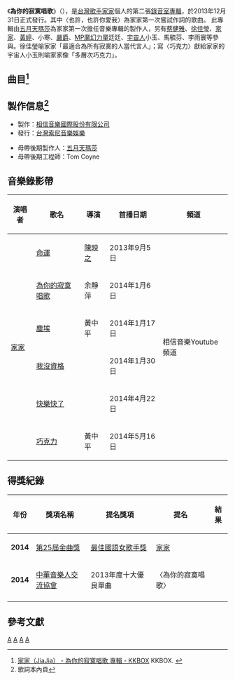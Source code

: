 {{Infobox Album
| Name  = 為你的寂寞唱歌<br>Alone The Way
| Type  = 專輯
| Cover  = Jia Jia - Alone The Way.jpg
| Artist  = [[紀家盈|家家]]
| Released   = 2013年12月31日 <ref name="music5">[http://www.5music.com.tw/CDList-C.asp?cdno=434495679327 家家 Jia Jia / 為你的寂寞唱歌 Alone The Way- 五大唱片] 五大唱片. {{zh-tw}}</ref>
| Genre = [[華語流行音樂|華語流行音樂]]
| Length = 
| Label = [[相信音樂|相信音樂]]<br>[[台灣索尼音樂娛樂|索尼音樂]]
| Producer = [[五月天|五月天]][[蔡昇晏|瑪莎]]
| Last album = [[忘不記|忘不記]]<br>(2012)
| This album = '''為你的寂寞唱歌'''<br>(2013)
| Next album = [[［我遇見你］2015『飛』演唱會還原現場全曲目LIVE|［我遇見你］2015『飛』演唱會還原現場全曲目LIVE]]<br>(2015)
}}
《'''為你的寂寞唱歌'''》（'''{{lang-en|Alone The Way}}'''），是[[台灣|台灣]][[歌手|歌手]][[紀家盈|家家]]個人的第二張[[錄音室專輯|錄音室專輯]]，於2013年12月31日正式發行。其中〈也許，也許你愛我〉為家家第一次嘗試作詞的歌曲。
此專輯由[[五月天|五月天]][[蔡昇晏|瑪莎]]為家家第一次擔任音樂專輯的製作人，另有[[蔡健雅|蔡健雅]]、[[徐佳瑩|徐佳瑩]]、[[家家|家家]]、[[黃婷|黃婷]]、小寒、[[嚴爵|嚴爵]]、[[MP魔幻力量|MP魔幻力量]]廷廷、[[宇宙人_(台灣樂團)|宇宙人]]小玉、馬毓芬、李雨寰等參與。徐佳瑩喻家家「最適合為所有寂寞的人當代言人」；寫〈巧克力〉獻給家家的宇宙人小玉則喻家家像「多層次巧克力」。

==曲目<ref>[http://www.kkbox.com/tw/tc/album/rposgPiRO9ZE3.0F9bcX0091-index.html 家家（JiaJia） - 為你的寂寞唱歌 專輯 - KKBOX] {{Wayback|url=http://www.kkbox.com/tw/tc/album/rposgPiRO9ZE3.0F9bcX0091-index.html |date=20201024010645 }} KKBOX. {{zh-tw}}</ref>==
{{Tracklist
| title1 = 為你的寂寞唱歌
| music1 = 張簡君偉
| lyrics1 = 張簡君偉
| arranger1 = 保卜
| producer1 = [[蔡昇晏|瑪莎]]
| longnote1 = '''第二波主打歌'''《[[九家之書|千年之戀]]》片尾曲<br/>《[[A咖的路|A咖的路]]》插曲
| length1 = 5:03

| title2 = 不等於
| music2 = [[徐佳瑩|徐佳瑩]]
| lyrics2 = [[黃婷|黃婷]]
| arranger2 = 李雨寰
| producer2 = 李雨寰
| longnote2 = 《[[有愛一家人|有愛一家人]]》插曲
| length2 = 4:13

| title3 = 不置可否
| music3 = [[深白色|深白色]]
| lyrics3 = 深白色<br/>[[陳沒|陳沒]]
| arranger3 = [[宇宙人_(台灣樂團)|小玉]]
| producer3 = 瑪莎
| longnote3 = 
| length3 = 3:43

| title4 = 也許，也許你愛我
| music4 = 家家
| lyrics4 = 家家<br/>陳沒
| arranger4 = [[蔡科俊|蔡科俊]]
| producer4 = 蔡科俊
| longnote4 = 
| length4 = 3:52

| title5 = 巧克力
| music5 = 小玉
| lyrics5 = 小玉
| arranger5 = 小玉
| producer5 = 瑪莎
| longnote5 = '''第四波主打歌'''《[[A咖的路|A咖的路]]》插曲
| length5 = 3:59

| title6 = 我沒資格
| music6 = 廷廷
| lyrics6 = [[MP魔幻力量|廷廷]]
| arranger6 = [[于京延|-{于}-京延]]
| producer6 = 瑪莎
| longnote6 ='''第五波主打歌''' 《[[有愛一家人|有愛一家人]]》片尾曲
| length6 = 4:08

| title7 = 快樂快了
| music7 = [[蔡健雅|蔡健雅]]
| lyrics7 = [[小寒_(填詞人)|小寒]]
| arranger7 = Mac Chew
| producer7 = 瑪莎
| longnote7 = '''第六波主打'''《[[A咖的路|A咖的路]]》片尾曲
| length7 = 4:33

| title8 = 睡衣Party
| music8 = [[嚴爵|嚴爵]]
| lyrics8 = 陳沒
| arranger8 = [[張逸帆|張逸帆]]
| producer8 = 瑪莎
| longnote8 = 《[[A咖的路|A咖的路]]》插曲
| length8 = 4:04

| title9 = 50個或許
| music9 = 家家
| lyrics9 = 廖瑩如
| arranger9 = 小玉
| producer9 = 瑪莎
| longnote9 = 
| length9 = 3:33

| title10 = 不自由
| music10 = 昊恩
| lyrics10 = 昊恩
| arranger10 = 程杰<br/>曾增譯<br/>蘇聖育<br/>黃偉駿<br/>林偉中
| producer10 = 瑪莎
| longnote10 = 
| length10 = 6:11

| title11 = 潺潺
| music11 = 周恆毅
| lyrics11 = 陳沒
| arranger11 = 周恆毅
| producer11 = 周恆毅
| longnote11 = 《[[傾城絕戀|傾城絕戀]]》片頭曲
| length11 = 4:48

| title12 = 塵埃
| music12 = 木蘭號AKA陳韋伶
| lyrics12 = 木蘭號AKA陳韋伶
| arranger12 = [[于京延|-{于}-京延]]
| producer12 = 馬毓芬
| longnote12 = '''第三波主打歌'''《[[步步驚情|步步驚情]]》片尾曲
| length12 = 5:25

| title13 = 命運
| music13 = [[溫尚翊|怪獸]]
| lyrics13 = 陳沒
| arranger13 = 張勝凱
| producer13 = 怪獸
| longnote13 = '''首波主打歌'''《[[蘭陵王_(電視劇)|蘭陵王]]》插曲
| length13 = 3:47

| total_length = 57:19
}}

==製作信息<ref>歌詞本內頁</ref>==
{{col-begin}}
{{col-2}}
*製作：[[相信音樂國際股份有限公司|相信音樂國際股份有限公司]]
*發行：[[台灣索尼音樂娛樂|台灣索尼音樂娛樂]]
{{col-2}}
*母帶後期製作人：[[五月天|五月天]][[蔡昇晏|瑪莎]]
*母帶後期工程師：Tom Coyne
{{col-end}}

==音樂錄影帶==
{| class="wikitable"
! 演唱者 !! 歌名 !! 導演 !! 首播日期 !! 頻道
|-
| rowspan=6 |[[家家|家家]]
| [https://www.youtube.com/watch?v=LWmVK8K2QhM 命運] {{Wayback|url=https://www.youtube.com/watch?v=LWmVK8K2QhM |date=20201004202402 }} 
|[[陳映之|陳映之]]
| 2013年9月5日
| rowspan=6 |相信音樂Youtube頻道 
|-
| [https://www.youtube.com/watch?v=NbA-DYugdTI 為你的寂寞唱歌] {{Wayback|url=https://www.youtube.com/watch?v=NbA-DYugdTI |date=20201218081528 }} 
| 余靜萍
| 2014年1月6日 
|-
| [https://www.youtube.com/watch?v=mDCmj_w9pPk 塵埃] {{Wayback|url=https://www.youtube.com/watch?v=mDCmj_w9pPk |date=20200629203231 }}
| 黃中平
| 2014年1月17日
|-
| [https://www.youtube.com/watch?v=z9bqOGnria0 我沒資格] {{Wayback|url=https://www.youtube.com/watch?v=z9bqOGnria0 |date=20200328055548 }} 
|
| 2014年1月30日
|-
| [https://www.youtube.com/watch?v=snmpGvS_GSo 快樂快了] {{Wayback|url=https://www.youtube.com/watch?v=snmpGvS_GSo |date=20151117172352 }}
| 
| 2014年4月22日
|-
| [https://www.youtube.com/watch?v=2eUfzURrJIw&feature=youtu.be 巧克力] {{Wayback|url=https://www.youtube.com/watch?v=2eUfzURrJIw&feature=youtu.be |date=20150829061241 }}
| 黃中平
| 2014年5月16日
|}

== 得獎紀錄 ==
{| class="wikitable"
!年份
!獎項名稱
!提名獎項
!提名
!結果
|-
| '''2014'''
| [[第25屆金曲獎|第25屆金曲獎]]
| [[最佳華語女歌手獎_(金曲獎)|最佳國語女歌手獎]]
| [[紀家盈|家家]]
| {{nom}}
|-
| '''2014'''
| [[中華音樂人交流協會|中華音樂人交流協會]]
| 2013年度十大優良單曲
| 〈為你的寂寞唱歌〉
| {{win}}
|-
|}

==參考文獻==
{{reflist}}

{{家家}}
{{相信音樂}}
{{Portal bar|台灣|音樂}}
[[Category:家家音樂專輯|A]]
[[Category:相信音樂製作音樂專輯|A]]
[[Category:台灣索尼唱片音樂專輯|A]]
[[Category:2013年臺灣音樂專輯|A]]